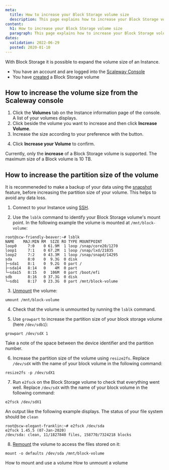 ```yaml
---
meta:
  title: How to increase your Block Storage volume size
  description: This page explains how to increase your Block Storage volume
content:
  h1: How to increase your Block Storage volume size
  paragraph: This page explains how to increase your Block Storage volume
dates:
  validation: 2022-06-29
  posted: 2020-01-10
---
```


With Block Storage it is possible to expand the volume size of an Instance.

<Message type="requirement">

- You have an account and are logged into the [Scaleway Console](https://console.scaleway.com/) 
- You have [created](/storage/block/how-to/create-a-volume/) a Block Storage volume

</Message>

## How to increase the volume size from the Scaleway console

1. Click the **Volumes** tab on the Instance information page of the console. A list of your volumes displays.
2. Click <Icon name="more" /> beside the volume you want to increase and then click **Increase Volume**.
3. Increase the size according to your preference with the <Icon name="plus" /> button. 
  <Lightbox src="scaleway-increase-volume-modal.webp" alt="" />

4. Click **Increase your Volume** to confirm.
  <Message type="note">

  Currently, only the **increase** of a Block Storage volume is supported. The maximum size of a Block volume is 10 TB.
 
  </Message>

## How to increase the partition size of the volume

<Message type="tip">

It is recommeneded to make a backup of your data using the [snapshot](https://www.scaleway.com/en/docs/compute/instances/how-to/create-a-snapshot/) feature, before increasing the partition size of your volume. This helps to avoid any data loss. 

</Message>


1. Connect to your Instance using [SSH](https://www.scaleway.com/en/docs/compute/instances/how-to/connect-to-instance/).

2. Use the `lsblk` command to identify your Block Storage volume's mount point. In the following example the volume is mounted at `/mnt/block-volume`: 

  ```
  root@scw-friendly-beaver:~# lsblk
  NAME    MAJ:MIN RM  SIZE RO TYPE MOUNTPOINT
  loop0     7:0    0 61.9M  1 loop /snap/core20/1270
  loop1     7:1    0 67.2M  1 loop /snap/lxd/21835
  loop2     7:2    0 43.3M  1 loop /snap/snapd/14295
  sda       8:0    0  9.3G  0 disk
  ├─sda1    8:1    0  9.2G  0 part /
  ├─sda14   8:14   0    4M  0 part
  └─sda15   8:15   0  106M  0 part /boot/efi
  sdb       8:16   0 37.3G  0 disk
  └─sdb1    8:17   0 23.3G  0 part /mnt/block-volume
  ```

3. [Unmount](https://www.scaleway.com/en/docs/storage/block/how-to/unmount-a-volume/) the volume:

  ```
  umount /mnt/block-volume
  ```
4. Check that the volume is unmounted by running the `lsblk` command. 

5. Use `growpart` to increase the partition size of your block storage volume (here `/dev/sdb1`):

  ```
  growpart /dev/sdX 1
  ```

  <Message type="tip">

  Take a note of the space between the device identifier and the partition number. 

  </Message>

6. Increase the partition size of the volume using `resize2fs`. Replace `/dev/sdX` with the name of your block volume in the following command:

  ```
  resize2fs -p /dev/sdX1
  ```

7. Run `e2fsck` on the Block Storage volume to check that everything went well. Replace `/dev/sdX` with the name of your block volume in the following command:

  ```
  e2fsck /dev/sdX1
  ```

  An output like the following example displays. The status of your file system should be `clean`

  ```
  root@scw-elegant-franklin:~# e2fsck /dev/sda
  e2fsck 1.45.5 (07-Jan-2020)
  /dev/sda: clean, 11/1827840 files, 158770/7324218 blocks
  ```

8. [Remount](https://www.scaleway.com/en/docs/storage/block/how-to/mount-and-use-volume/) the volume to access the files stored on it: 

  ```
  mount -o defaults /dev/sda /mnt/block-volume
  ```


<Navigation title="See Also">
  <PreviousButton to="/storage/block/how-to/mount-and-use-volume/">How to mount and use a volume</PreviousButton>
  <NextButton to="/storage/block/how-to/unmount-a-volume/">How to unmount a volume</NextButton>
</Navigation>
